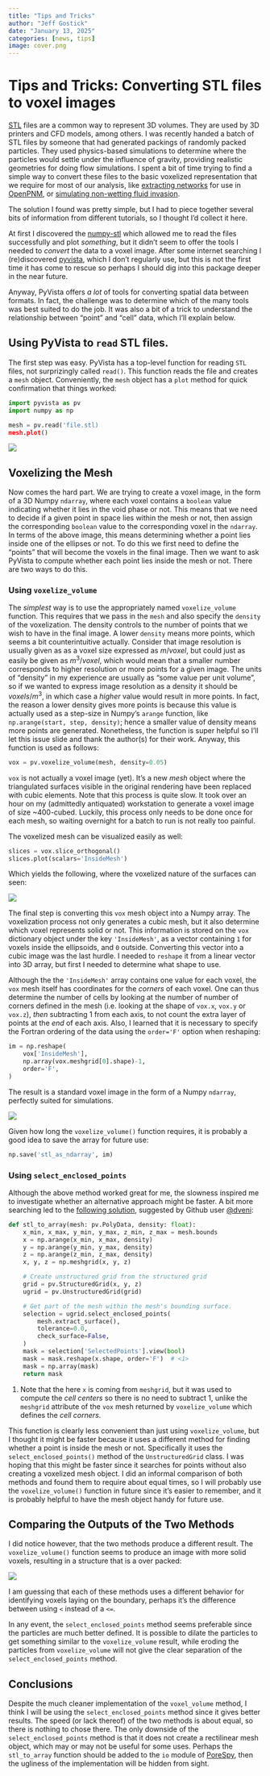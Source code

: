 ```yaml
---
title: "Tips and Tricks"
author: "Jeff Gostick"
date: "January 13, 2025"
categories: [news, tips]
image: cover.png
---
```


# Tips and Tricks: Converting STL files to voxel images

[STL](https://en.wikipedia.org/wiki/STL_(file_format)) files are a common way to represent 3D volumes.  They are used by 3D printers and CFD models, among others.  I was recently handed a batch of STL files by someone that had generated packings of randomly packed particles.  They used physics-based simulations to determine where the particles would settle under the influence of gravity, providing realistic geometries for doing flow simulations.  I spent a bit of time trying to find a simple way to convert these files to the basic voxelized representation that we require for most of our analysis, like [extracting networks](https://doi.org/10.1103/PhysRevE.96.023307) for use in [OpenPNM](https://openpnm.org), or [simulating non-wetting fluid invasion](https://doi.org/10.1016/j.advwatres.2024.104799). 

The solution I found was pretty simple, but I had to piece together several bits of information from different tutorials, so I thought I'd collect it here.

At first I discovered the [numpy-stl](https://pypi.org/project/numpy-stl/) which allowed me to read the files successfully and plot *something*, but it didn't seem to offer the tools I needed to *convert* the data to a voxel image.  After some internet searching I (re)discovered [pyvista](https://pypi.org/project/pyvista/), which I don't regularly use, but this is not the first time it has come to rescue so perhaps I should dig into this package deeper in the near future.  

Anyway, PyVista offers *a lot* of tools for converting spatial data between formats.  In fact, the challenge was to determine which of the many tools was best suited to do the job.  It was also a bit of a trick to understand the relationship between "point" and "cell" data, which I'll explain below.

## Using PyVista to `read` STL files.

The first step was easy.  PyVista has a top-level function for reading `STL` files, not surprizingly called `read()`. This function reads the file and creates a `mesh` object.  Conveniently, the `mesh` object has a `plot` method for quick confirmation that things worked:

```python
import pyvista as pv
import numpy as np

mesh = pv.read('file.stl)
mesh.plot()
```

![](plotted_mesh.png)

## Voxelizing the Mesh

Now comes the hard part.  We are trying to create a voxel image, in the form of a 3D Numpy `ndarray`, where each voxel contains a `boolean` value indicating whether it lies in the void phase or not.  This means that we need to decide if a given point in space lies within the mesh or not, then assign the corresponding `boolean` value to the corresponding voxel in the `ndarray`. In terms of the above image, this means determining whether a point lies inside one of the ellipses or not.  To do this we first need to define the "points" that will become the voxels in the final image. Then we want to ask PyVista to compute whether each point lies inside the mesh or not. There are two ways to do this.  

### Using `voxelize_volume`

The *simplest* way is to use the appropriately named `voxelize_volume` function.  This requires that we pass in the `mesh` and also specify the `density` of the voxelization.  The density controls to the number of points that we wish to have in the final image.  A lower `density` means more points, which seems a bit counterintuitive actually.  Consider that image resolution is usually given as as a voxel size expressed as $m/voxel$, but could just as easily be given as $m^3/voxel$, which would mean that a smaller number corresponds to higher resolution or more points for a given image.  The units of "density" in my experience are usually as "some value per unit volume", so if we wanted to express image resolution as a density it should be $voxels/m^3$, in which case a *higher* value would result in more points.  In fact, the reason a lower density gives more points is because this value is actually used as a step-size in Numpy's `arange` function, like `np.arange(start, step, density)`; hence a smaller value of density means more points are generated.  Nonetheless, the function is super helpful so I'll let this issue slide and thank the author(s) for their work. Anyway, this function is used as follows:

```python
vox = pv.voxelize_volume(mesh, density=0.05)
```

`vox` is not actually a voxel image (yet).  It's a new *mesh* object where the triangulated surfaces visible in the original rendering have been replaced with cubic elements. Note that this process is quite slow.  It took over an hour on my (admittedly antiquated) workstation to generate a voxel image of size ~400-cubed.  Luckily, this process only needs to be done once for each mesh, so waiting overnight for a batch to run is not really too painful. 

The voxelized mesh can be visualized easily as well:

```python
slices = vox.slice_orthogonal()
slices.plot(scalars='InsideMesh')
```

Which yields the following, where the voxelized nature of the surfaces can seen:

![](voxelized.png)

The final step is converting this `vox` mesh object into a Numpy array. The voxelization process not only generates a cubic mesh, but it also determine which voxel represents solid or not. This information is stored on the `vox` dictionary object under the key `'InsideMesh'`, as a vector containing `1` for voxels inside the ellipsoids, and `0` outside. Converting this vector into a cubic image was the last hurdle. I needed to `reshape` it from a linear vector into 3D array, but first I needed to determine what shape to use. 

Although the the `'InsideMesh'` array contains one value for each voxel, the `vox` mesh itself has coordinates for the *corners* of each voxel.  One can thus determine the number of cells by looking at the number of number of corners defined in the mesh (i.e. looking at the shape of `vox.x`, `vox.y` or `vox.z`), *then* subtracting 1 from each axis, to not count the extra layer of points at the *end* of each axis.  Also, I learned that it is necessary to specify the Fortran ordering of the data using the `order='F'` option when reshaping:

```python
im = np.reshape(
    vox['InsideMesh'], 
    np.array(vox.meshgrid[0].shape)-1, 
    order='F',
)
```

The result is a standard voxel image in the form of a Numpy `ndarray`, perfectly suited for simulations.  

![](ndarray.png)

Given how long the `voxelize_volume()` function requires, it is probably a good idea to save the array for future use:

```python
np.save('stl_as_ndarray', im)
```

### Using `select_enclosed_points`

Although the above method worked great for me, the slowness inspired me to investigate whether an alternative approach might be faster. A bit more searching led to the [following solution](https://github.com/pyvista/pyvista/discussions/5652), suggested by Github user [@dveni](https://github.com/dveni):

```python
def stl_to_array(mesh: pv.PolyData, density: float):
    x_min, x_max, y_min, y_max, z_min, z_max = mesh.bounds
    x = np.arange(x_min, x_max, density)
    y = np.arange(y_min, y_max, density)
    z = np.arange(z_min, z_max, density)
    x, y, z = np.meshgrid(x, y, z)

    # Create unstructured grid from the structured grid
    grid = pv.StructuredGrid(x, y, z)
    ugrid = pv.UnstructuredGrid(grid)

    # Get part of the mesh within the mesh's bounding surface.
    selection = ugrid.select_enclosed_points(
        mesh.extract_surface(),
        tolerance=0.0,
        check_surface=False,
    )
    mask = selection['SelectedPoints'].view(bool)
    mask = mask.reshape(x.shape, order='F')  # <1>
    mask = np.array(mask)
    return mask
```
1. Note that the here `x` is coming from `meshgrid`, but it was used to compute the *cell centers* so there is no need to subtract 1, unlike the `meshgrid` attribute of the `vox` mesh returned by `voxelize_volume` which defines the *cell corners*. 

This function is clearly less convenient than just using `voxelize_volume`, but I thought it might be faster because it uses a different method for finding whether a point is inside the mesh or not.  Specifically it uses the `select_enclosed_points()` method of the `UnstructuredGrid` class. I was hoping that this might be faster since it searches for points without also creating a voxelized mesh object.  I did an informal comparison of both methods and found them to require about equal times, so I will probably use the `voxelize_volume()` function in future since it's easier to remember, and it is probably helpful to have the mesh object handy for future use.

## Comparing the Outputs of the Two Methods

I did notice however, that the two methods produce a different result.  The `voxelize_volume()` function seems to produce an image with more solid voxels, resulting in a structure that is a over packed:

![](method_comparison.png)

I am guessing that each of these methods uses a different behavior for identifying voxels laying on the boundary, perhaps it's the difference between using `<` instead of a `<=`.  

In any event, the `select_enclosed_points` method seems preferable since the particles are much better defined.  It is possible to dilate the particles to get something similar to the `voxelize_volume` result, while eroding the particles from `voxelize_volume` will not give the clear separation of the `select_enclosed_points` method.  

## Conclusions

Despite the much cleaner implementation of the `voxel_volume` method, I think I will be using the `select_enclosed_points` method since it gives better results.  The speed (or lack thereof) of the two methods is about equal, so there is nothing to chose there.  The only downside of the `select_enclosed_points` method is that it does not create a rectilinear mesh object, which may or may not be useful for some uses.  Perhaps the `stl_to_array` function should be added to the `io` module of [PoreSpy](https://porespy.org), then the ugliness of the implementation will be hidden from sight.
